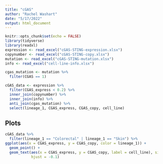 ```yaml
---
title: "cGAS"
author: "Rachel Washart"
date: "5/17/2022"
output: html_document
---
```


```r
knitr::opts_chunk$set(echo = FALSE)
library(tidyverse)
library(readxl)
expression <- read_excel("cGAS-STING-expression.xlsx")
copynumber <- read_excel("cGAS-STING-copy.xlsx")
mutation <- read_excel("cGAS-STING-mutation.xlsx")
info <- read_excel("cell-line-info.xlsx")
```

```r
cgas_mutation <- mutation %>%
  filter(CGAS == 1)

cGAS_data <- expression %>%
  filter(CGAS_express < 0.2) %>%
  inner_join(copynumber) %>%
  inner_join(info) %>%
  anti_join(cgas_mutation) %>%
  select(lineage_1, CGAS_express, CGAS_copy, cell_line)
```

## Plots

```r
cGAS_data %>%
  filter(lineage_1 == "Colorectal" | lineage_1 == "Skin") %>%
ggplot(aes(x = CGAS_express, y = CGAS_copy, color = lineage_1)) +
  geom_point() +
  geom_text(aes(x = CGAS_express, y = CGAS_copy, label = cell_line), size = 3,
            hjust = -0.1)
```
